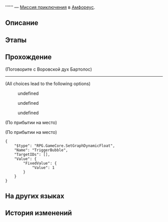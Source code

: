 {{Дополнить|Диалоги.}}
{{Миссия Инфобокс
|id              = 4015719
|Название        = 
|Изображение     = Миссия Освоения .png
|Тип             = Миссия приключения
|События         = 
|Глава           = 
|Условия         = Завершена [[Миссия Освоения]] ''[[О веретено, ткущее нить времени]]''
|Персонажи       = Воровской дух Бартолос; Первопроходец
|СтартЛокация    = Город дракона Стиксия
|Мир             = Амфореус
|Локации         = Город дракона Стиксия
|Предыдущая      = 
|Следующая       = 
|Награды         = Звёздный нефрит*40; Небесная амброзия*60
}}
'''''' — [[Миссия приключения]] в [[Амфореус]].

==Описание==
{{Описание|<!--официальное описание из Перекрёстка судеб-->}}

==Этапы==


==Прохождение==
{{Дополнить}}


;(Поговорите с Воровской дух Бартолос)
----
:<!--Unknown TalkSentence: 401572701-->
<!--Unknown TalkSentence: 401572801-->
:<!--Unknown TalkSentence: 401572802-->
:<!--Unknown TalkSentence: 401572803-->
:<!--Unknown TalkSentence: 401572805-->
:<!--Unknown TalkSentence: 401572812-->
:<!--Unknown TalkSentence: 401572813-->
:<!--Unknown TalkSentence: 401572814-->
:<!--Unknown TalkSentence: 401572815-->
;(All choices lead to the following options)
:{{Диалог|Стрелка}} undefined
:<!--Unknown TalkSentence: 401572703-->
:<!--Unknown TalkSentence: 401572704-->
:<!--Unknown TalkSentence: 401572705-->
:<!--Unknown TalkSentence: 401572706-->
:{{Диалог|Стрелка}} undefined
:<!--Unknown TalkSentence: 401572708-->
:<!--Unknown TalkSentence: 401572709-->
:<!--Unknown TalkSentence: 401572710-->
:{{Диалог|Стрелка}} undefined
:<!--Unknown TalkSentence: 401572712-->
<!--Unknown TalkSentence: 401572706-->
;(По прибытии на место)

;(По прибытии на место)
<pre>{
	"$type": "RPG.GameCore.SetGraphDynamicFloat",
	"Name": "TriggerBubble",
	"TargetIDs": [],
	"Value": {
		"FixedValue": {
			"Value": 1
		}
	}
}</pre>
{{Диалог Конец}}

==На других языках==
{{На других языках
|en   = 
|zhs  = 
|zht  = 
|ja   = 
|ko   = 
|es   = 
|fr   = 
|ru   = 
|th   = 
|vi   = 
|de   = 
|id   = 
|pt   = 
}}

==История изменений==
{{История изменений|3.2}}
